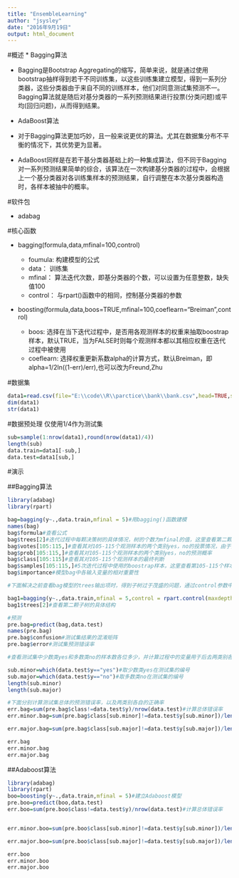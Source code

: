 ```yaml
---
title: "EnsembleLearning"
author: "jsysley"
date: "2016年9月19日"
output: html_document
---
```


#概述
* Bagging算法

* Bagging是Bootstrap Aggregating的缩写，简单来说，就是通过使用bootstrap抽样得到若干不同训练集，以这些训练集建立模型，得到一系列分类器，这些分类器由于来自不同的训练样本，他们对同意测试集预测不一。Bagging算法就是随后对基分类器的一系列预测结果进行投票(分类问题)或平均(回归问题)，从而得到结果。

* AdaBoost算法

* 对于Bagging算法更加巧妙，且一般来说更优的算法。尤其在数据集分布不平衡的情况下，其优势更为显著。

* AdaBoost同样是在若干基分类器基础上的一种集成算法，但不同于Bagging对一系列预测结果简单的综合，该算法在一次构建基分类器的过程中，会根据上一个基分类器对各训练集样本的预测结果，自行调整在本次基分类器构造时，各样本被抽中的概率。

#软件包

* adabag

#核心函数

* bagging(formula,data,mfinal=100,control)

    * foumula: 构建模型的公式
    * data： 训练集
    * mfinal： 算法迭代次数，即基分类器的个数，可以设置为任意整数，缺失值100
    * control： 与rpart()函数中的相同，控制基分类器的参数
    
* boosting(formula,data,boos=TRUE,mfinal=100,coeflearn="Breiman",control)
    * boos: 选择在当下迭代过程中，是否用各观测样本的权重来抽取boostrap样本，默认TRUE，当为FALSE时则每个观测样本都以其相应权重在迭代过程中被使用
    * coeflearn: 选择权重更新系数alpha的计算方式，默认Breiman，即alpha=1/2ln((1-err)/err),也可以改为Freund,Zhu


#数据集
```r
data1=read.csv(file="E:\\code\\R\\parctice\\bank\\bank.csv",head=TRUE,sep=";")
dim(data1)
str(data1)
```

#数据预处理
仅使用1/4作为测试集

```r
sub=sample(1:nrow(data1),round(nrow(data1)/4))
length(sub)
data.train=data1[-sub,]
data.test=data1[sub,]
```

#演示

##Bagging算法
```r
library(adabag)
library(rpart)

bag=bagging(y~.,data.train,mfinal = 5)#用bagging()函数建模
names(bag)
bag$formula#查看公式
bag$trees[2]#迭代过程中每颗决策树的具体情况，树的个数为mfinal的值，这里查看第二颗树的构成
bag$votes[105:115,]#查看其对105-115个观测样本的两个类别yes，no的投票情况，由于共有5颗树，总票数为5
bag$prob[105:115,]#查看其对105-115个观测样本的两个类别yes，no的预测概率
bag$class[105:115]#查看其对105-115个观测样本的最终判断
bag$samples[105:115,]#5次迭代过程中使用的boostrap样本，这里查看第105-115个样本在5次迭代过程中的抽样情况
bag$importance#模型bag中各输入变量的相对重要性

#下面解决之前查看bag模型的trees输出项时，得到子树过于茂盛的问题，通过control参数中深度maxdepth来控制基分类树的大小，这里设置3

bag1=bagging(y~.,data.train,mfinal = 5,control = rpart.control(maxdepth = 3))
bag1$trees[2]#查看第二颗子树的具体结构

#预测
pre.bag=predict(bag,data.test)
names(pre.bag)
pre.bag$confusion#测试集结果的混淆矩阵
pre.bag$error#测试集预测错误率

#查看测试集中少数类yes和多数类no的样本数各位多少，并计算过程中的变量用于后去两类别各自错误率的计算

sub.minor=which(data.test$y=="yes")#取少数类yes在测试集的编号
sub.major=which(data.test$y=="no")#取多数类no在测试集的编号
length(sub.minor)
length(sub.major)

#下面分别计算测试集总体的预测错误率，以及两类别各自的正确率
err.bag=sum(pre.bag$class!=data.test$y)/nrow(data.test)#计算总体错误率
err.minor.bag=sum(pre.bag$class[sub.minor]!=data.test$y[sub.minor])/length(sub.minor)#计算少数类yes的错误率

err.major.bag=sum(pre.bag$class[sub.major]!=data.test$y[sub.major])/length(sub.major)#计算多数类no的错误率

err.bag
err.minor.bag
err.major.bag
```


##Adaboost算法

```r
library(adabag)
library(rpart)
boo=boosting(y~.,data.train,mfinal = 5)#建立Adaboost模型
pre.boo=predict(boo,data.test)
err.boo=sum(pre.boo$class!=data.test$y)/nrow(data.test)#计算总体错误率


err.minor.boo=sum(pre.boo$class[sub.minor]!=data.test$y[sub.minor])/length(sub.minor)#计算少数类yes的错误率

err.major.boo=sum(pre.boo$class[sub.major]!=data.test$y[sub.major])/length(sub.major)#计算多数类no的错误率

err.boo
err.minor.boo
err.major.boo
```

